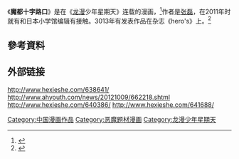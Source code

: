 《'''魔都十字路口'''》是在《[[龙漫|龙漫]]少年星期天》连载的漫画，<ref>{{Cite news|url=http://news.comicyu.com/2012/08/15/73403.html|title=《龙漫少年星期天》8月号上市|language=zh-cn|publisher=漫域|author=小米|date=2012年8月15日|accessdate=2015-04-24|archive-date=2016-03-04|archive-url=https://web.archive.org/web/20160304101512/http://news.comicyu.com/2012/08/15/73403.html|dead-url=no}}</ref>作者是[[张磊|张磊]]，在2011年时就有和日本小学馆编辑有接触。3013年有发表作品在杂志《hero's》上。<ref>{{Cite news|url=http://www.hexieshe.com/641202/|title=返销日本《麒麟儿》谢幕，更多输出作品登陆《龙少》|language=zh-cn|publisher=和邪社|author=|date=五 3, 2013|accessdate=2015-04-24|archive-date=2013-05-08|archive-url=https://web.archive.org/web/20130508002804/http://www.hexieshe.com/641202/|dead-url=no}}</ref>

==參考資料==
{{Reflist}}
==外部链接==
http://www.hexieshe.com/638641/ {{Wayback|url=http://www.hexieshe.com/638641/ |date=20121110185737 }}
http://www.ahyouth.com/news/20121009/662218.shtml
http://www.hexieshe.com/640386/ {{Wayback|url=http://www.hexieshe.com/640386/ |date=20200930194406 }}
http://www.hexieshe.com/641688/ {{Wayback|url=http://www.hexieshe.com/641688/ |date=20131206190708 }}
[[Category:中国漫画作品|Category:中国漫画作品]]
[[Category:恶魔题材漫画|Category:恶魔题材漫画]]
[[Category:龙漫少年星期天|Category:龙漫少年星期天]]